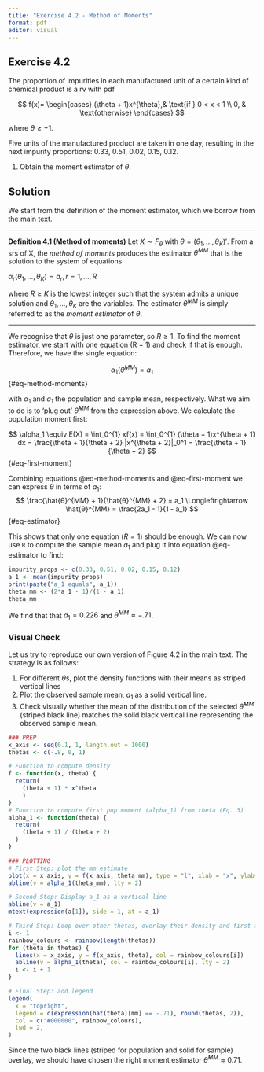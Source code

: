 ```yaml
---
title: "Exercise 4.2 - Method of Moments"
format: pdf
editor: visual
---
```


## Exercise 4.2

The proportion of impurities in each manufactured unit of a certain kind of chemical product is a rv with pdf

$$
f(x)= 
\begin{cases}
    (\theta + 1)x^{\theta},& \text{if } 0 < x < 1 \\
    0,              & \text{otherwise}
\end{cases}
$$

where $\theta \geq -1$.

Five units of the manufactured product are taken in one day, resulting in the next impurity proportions: 0.33, 0.51, 0.02, 0.15, 0.12.

1.  Obtain the moment estimator of $\theta$.

## Solution

We start from the definition of the moment estimator, which we borrow from the main text.

------------------------------------------------------------------------

**Definition 4.1 (Method of moments)** Let $X∼F_θ$ with $θ=(θ_1,...,θ_K)′$. From a srs of X, the *method of moments* produces the estimator $\hat{θ}^{MM}$ that is the solution to the system of equations

$α_r(θ_1,…,θ_K)=a_r, \, r=1,…,R$

where $R \geq K$ is the lowest integer such that the system admits a unique solution and $θ_1,...,θ_K$ are the variables. The estimator $\hat{θ}^{MM}$ is simply referred to as the *moment estimator* of $\theta$.

------------------------------------------------------------------------

We recognise that $θ$ is just one parameter, so $R \geq 1$. To find the moment estimator, we start with one equation (R = 1) and check if that is enough. Therefore, we have the single equation:

$$
\alpha_1(\hat{θ}^{MM}) = a_1
$$ {#eq-method-moments}

with $\alpha_1$ and $a_1$ the population and sample mean, respectively. What we aim to do is to 'plug out' $\hat{θ}^{MM}$ from the expression above. We calculate the population moment first:

$$
\alpha_1 \equiv E(X) = \int_0^{1} xf(x)
=  \int_0^{1} (\theta + 1)x^{\theta + 1} dx = \frac{\theta + 1}{\theta + 2} |x^{\theta + 2}|_0^1 = \frac{\theta + 1}{\theta + 2}
$$ {#eq-first-moment}

Combining equations @eq-method-moments and @eq-first-moment we can express $\theta$ in terms of $a_1$: $$
\frac{\hat{θ}^{MM} + 1}{\hat{θ}^{MM} + 2} = a_1 \Longleftrightarrow  \hat{θ}^{MM} = \frac{2a_1 - 1}{1 - a_1}
$$ {#eq-estimator}

This shows that only one equation ($R = 1$) should be enough. We can now use `R` to compute the sample mean $a_1$ and plug it into equation @eq-estimator to find:

```r
impurity_props <- c(0.33, 0.51, 0.02, 0.15, 0.12)
a_1 <- mean(impurity_props)
print(paste("a_1 equals", a_1))
theta_mm <- (2*a_1 - 1)/(1 - a_1)
theta_mm
```

We find that that $a_1 = 0.226$ and $\hat{θ}^{MM} \approx -.71$.

### Visual Check

Let us try to reproduce our own version of Figure 4.2 in the main text. The strategy is as follows:

1.  For different $\theta$s, plot the density functions with their means as striped vertical lines
2.  Plot the observed sample mean, $a_1$ as a solid vertical line.
3.  Check visually whether the mean of the distribution of the selected $\hat{θ}^{MM}$ (striped black line) matches the solid black vertical line representing the observed sample mean.

```r
### PREP
x_axis <- seq(0.1, 1, length.out = 1000)
thetas <- c(-.8, 0, 1)

# Function to compute density
f <- function(x, theta) {
  return(
    (theta + 1) * x^theta
    )
}
# Function to compute first pop moment (alpha_1) from theta (Eq. 3)
alpha_1 <- function(theta) {
  return(
    (theta + 1) / (theta + 2)
  )
}

### PLOTTING
# First Step: plot the mm estimate
plot(x = x_axis, y = f(x_axis, theta_mm), type = "l", xlab = "x", ylab = "Density")
abline(v = alpha_1(theta_mm), lty = 2)

# Second Step: Display a_1 as a vertical line
abline(v = a_1)
mtext(expression(a[1]), side = 1, at = a_1)

# Third Step: Loop over other thetas, overlay their density and first moment
i <- 1
rainbow_colours <- rainbow(length(thetas))
for (theta in thetas) {
  lines(x = x_axis, y = f(x_axis, theta), col = rainbow_colours[i])
  abline(v = alpha_1(theta), col = rainbow_colours[i], lty = 2)
  i <- i + 1
}

# Final Step: add legend
legend(
  x = "topright",
  legend = c(expression(hat(theta)[mm] == -.71), round(thetas, 2)),
  col = c("#000000", rainbow_colours),
  lwd = 2,
)
```

Since the two black lines (striped for population and solid for sample) overlay, we should have chosen the right moment estimator $\hat{θ}^{MM} \approx 0.71$.
